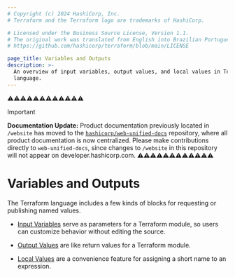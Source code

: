 ```yaml
---
# Copyright (c) 2024 HashiCorp, Inc.
# Terraform and the Terraform logo are trademarks of HashiCorp.

# Licensed under the Business Source License, Version 1.1.
# The original work was translated from English into Brazilian Portuguese.
# https://github.com/hashicorp/terraform/blob/main/LICENSE

page_title: Variables and Outputs
description: >-
  An overview of input variables, output values, and local values in Terraform
  language.
---
```


⚠️⚠️⚠️⚠️⚠️⚠️⚠️⚠️⚠️⚠️⚠️⚠️
> [!IMPORTANT]
> **Documentation Update:** Product documentation previously located in `/website` has moved to the [`hashicorp/web-unified-docs`](https://github.com/hashicorp/web-unified-docs) repository, where all product documentation is now centralized. Please make contributions directly to `web-unified-docs`, since changes to `/website` in this repository will not appear on developer.hashicorp.com.
⚠️⚠️⚠️⚠️⚠️⚠️⚠️⚠️⚠️⚠️⚠️⚠️


# Variables and Outputs

The Terraform language includes a few kinds of blocks for requesting or
publishing named values.

- [Input Variables](/terraform/language/values/variables) serve as parameters for
  a Terraform module, so users can customize behavior without editing the source.

- [Output Values](/terraform/language/values/outputs) are like return values for a
  Terraform module.

- [Local Values](/terraform/language/values/locals) are a convenience feature for
  assigning a short name to an expression.

